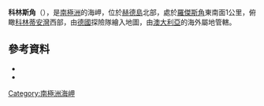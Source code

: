 {{Coord|53|1|S|73|25|E|source:GNIS|display=title}}

'''科林斯角'''（{{lang-de|Corinth Head}}），是[[南極洲|南極洲]]的海岬，位於[[赫德島|赫德島]]北部，處於[[羅傑斯角|羅傑斯角]]東南面1公里，俯瞰[[科林蒂安灣|科林蒂安灣]]西部，由[[德國|德國]]探險隊繪入地圖，由[[澳大利亞|澳大利亞]]的海外屬地管轄。

==參考資料==
*{{cite gnis | type = antarid | id = 3145| name = Corinth Head | accessdate = 2011-11-25}}
*{{usgs-gazetteer|id=3145}}

{{Antarctica-geo-stub}}
[[Category:南極洲海岬|Category:南極洲海岬]]